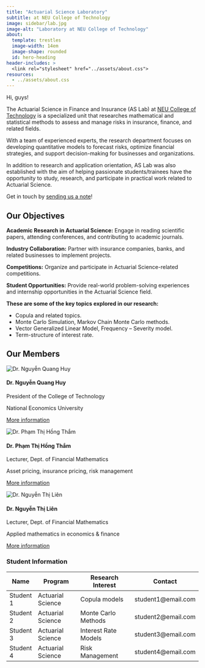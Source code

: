 ```yaml
---
title: "Actuarial Science Laboratory" 
subtitle: at NEU College of Technology
image: sidebar/lab.jpg
image-alt: "Laboratory at NEU College of Technology"
about:
  template: trestles
  image-width: 14em
  image-shape: rounded
  id: hero-heading
header-includes: >
  <link rel="stylesheet" href="../assets/about.css">
resources:
  - ../assets/about.css
---
```


::: {#hero-heading}
<div class="h1">Hi, guys!</div>

The Actuarial Science in Finance and Insurance (AS Lab) at [NEU College of Technology](https://nct.neu.edu.vn/) is a specialized unit that researches mathematical and statistical methods to assess and manage risks in insurance, finance, and related fields.  

With a team of experienced experts, the research department focuses on developing quantitative models to forecast risks, optimize financial strategies, and support decision-making for businesses and organizations.  

In addition to research and application orientation, AS Lab was also established with the aim of helping passionate students/trainees have the opportunity to study, research, and participate in practical work related to Actuarial Science.

Get in touch by [sending us a note](/contact.qmd)! <i class="fa-solid fa-feather-pointed"></i>

:::

## Our Objectives

::: {.grid}

::: {.g-col-6 #about-me-1}

**Academic Research in Actuarial Science:** Engage in reading scientific papers, attending conferences, and contributing to academic journals.

**Industry Collaboration:** Partner with insurance companies, banks, and related businesses to implement projects.

**Competitions:** Organize and participate in Actuarial Science-related competitions.

**Student Opportunities:** Provide real-world problem-solving experiences and internship opportunities in the Actuarial Science field.

:::

::: {.g-col-6 #about-me-2}

**These are some of the key topics explored in our research:**

<ul class="fa-ul">
   <li><span class="fa-li"><i class="fa-solid fa-graduation-cap"></i></span>Copula and related topics.</li>
   <li><span class="fa-li"><i class="fa-solid fa-graduation-cap"></i></span>Monte Carlo Simulation, Markov Chain Monte Carlo methods.</li>
   <li><span class="fa-li"><i class="fa-solid fa-graduation-cap"></i></span>Vector Generalized Linear Model, Frequency – Severity model.</li>
   <li><span class="fa-li"><i class="fa-solid fa-graduation-cap"></i></span>Term-structure of interest rate.</li>
</ul>

:::

:::
<!-- end grid -->

## Our Members

::: {.member-card}
<img src="members-ava/thayhuy.jpg" alt="Dr. Nguyễn Quang Huy">
<div class="member-info">
  <h4>Dr. Nguyễn Quang Huy</h4>
  <p>President of the College of Technology</p>
  <p>National Economics University</p>
  <p><a href="https://mfe.neu.edu.vn/nguyenquanghuy/">More information</a></p>
</div>
:::

::: {.member-card}
<img src="members-ava/cotham.jpg" alt="Dr. Phạm Thị Hồng Thắm">
<div class="member-info">
  <h4>Dr. Phạm Thị Hồng Thắm</h4>
  <p>Lecturer, Dept. of Financial Mathematics</p>
  <p>Asset pricing, insurance pricing, risk management</p>
  <p><a href="https://mfe.neu.edu.vn/phamthihongtham/">More information</a></p>
</div>
:::

::: {.member-card}
<img src="members-ava/colien.jpg" alt="Dr. Nguyễn Thị Liên">
<div class="member-info">
  <h4>Dr. Nguyễn Thị Liên</h4>
  <p>Lecturer, Dept. of Financial Mathematics</p>
  <p>Applied mathematics in economics & finance</p>
  <p><a href="https://mfe.neu.edu.vn/nguyenthilien/">More information</a></p>
</div>
:::

### Student Information

| Name      | Program           | Research Interest      | Contact              |
|-----------|-------------------|------------------------|----------------------|
| Student 1 | Actuarial Science | Copula models          | student1@email.com   |
| Student 2 | Actuarial Science | Monte Carlo Methods    | student2@email.com   |
| Student 3 | Actuarial Science | Interest Rate Models   | student3@email.com   |
| Student 4 | Actuarial Science | Risk Management        | student4@email.com   |

